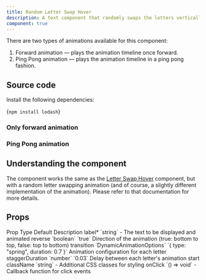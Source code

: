 ```yaml
---
title: Random Letter Swap Hover
description: A text component that randomly swaps the letters vertically on hover.
component: true
---
```


<ComponentPreview name="random-letter-swap-demo" />

There are two types of animations available for this component:

1. Forward animation — plays the animation timeline once forward.
2. Ping Pong animation — plays the animation timeline in a ping pong fashion.

## Source code


<Steps>

<Step>Install the following dependencies:</Step>

<CodeBlockWrapper language="bash">{`npm install lodash`}</CodeBlockWrapper>

</Steps>

### Only forward animation

<ComponentSource name="random-letter-swap-forward-anim" />

### Ping Pong animation

<ComponentSource name="random-letter-swap-pingpong-anim" />

## Understanding the component

The component works the same as the [Letter Swap Hover](/docs/components/text/letter-swap) component, but with a random letter swapping animation (and of course, a slightly different implementation of the animation). Please refer to that documentation for more details.

## Props

<Table>
  <TableHeader>
    <TableRow>
      <TableHead>Prop</TableHead>
      <TableHead>Type</TableHead>
      <TableHead>Default</TableHead>
      <TableHead>Description</TableHead>
    </TableRow>
  </TableHeader>
  <TableBody>
    <TableRow>
      <TableCell>label<span className="text-red-500">*</span></TableCell>
      <TableCell>`string`</TableCell>
      <TableCell>-</TableCell>
      <TableCell>The text to be displayed and animated</TableCell>
    </TableRow>
    <TableRow>
      <TableCell>reverse</TableCell>
      <TableCell>`boolean`</TableCell>
      <TableCell>`true`</TableCell>
      <TableCell>Direction of the animation (true: bottom to top, false: top to bottom)</TableCell>
    </TableRow>
    <TableRow>
      <TableCell>transition</TableCell>
      <TableCell>`DynamicAnimationOptions`</TableCell>
      <TableCell>`{ type: "spring", duration: 0.7 }`</TableCell>
      <TableCell>Animation configuration for each letter</TableCell>
    </TableRow>
    <TableRow>
      <TableCell>staggerDuration</TableCell>
      <TableCell>`number`</TableCell>
      <TableCell>`0.03`</TableCell>
      <TableCell>Delay between each letter's animation start</TableCell>
    </TableRow>
    <TableRow>
      <TableCell>className</TableCell>
      <TableCell>`string`</TableCell>
      <TableCell>-</TableCell>
      <TableCell>Additional CSS classes for styling</TableCell>
    </TableRow>
    <TableRow>
      <TableCell>onClick</TableCell>
      <TableCell>`() => void`</TableCell>
      <TableCell>-</TableCell>
      <TableCell>Callback function for click events</TableCell>
    </TableRow>
  </TableBody>
</Table>

